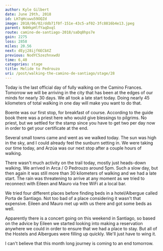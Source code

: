 ```yaml
---
author: Kyle Gilbert
date: June 29th, 2018
id: LH7qHcuwu59OQZd
image: 2018/06/02/ddb71f0f-151e-43c5-af02-3fc8816b4e13.jpeg
parent: N4HkpHlfYaqDxql
route: camino-de-santiago-2018/saDq8hps7e
gain: 2275
loss: 2858
miles: 20.56
next: dEyj28ijf6ECbXZ
previous: NodYC5zezhnxwdU
time: 6,40
categories: stage
title: Melide to Pedrouzo
uri: /post/walking-the-camino-de-santiago/stage/28
---
```


<Stats />

<Route />

Today is the last official day of fully walking on the Camino Frances. Tomorrow
we will be arriving in the city that has been at the edges of our minds for
nearly 30 days. We all took a late start today. Doing nearly 45 kilometers of
total walking in one day will make you want to do that.

Boente was our first stop, for breakfast of course. According to the guide book
there was a priest here who would give blessings to pilgrims. No priest, but we
settled for the stamp since you have to get two per day now in order to get
your certificate at the end.

Several small towns came and went as we walked today. The sun was high in the
sky, and I could already feel the sunburn setting in. We were taking our time
today, and Arzúa was our next stop after a couple hours of walking.

There wasn't much activity on the trail today, mostly just heads-down walking.
We arrived in Arca / O Pedrouzo around 5pm. Such a slow day, but then again it
was still more than 30 kilometers of walking and we had a late start. The rain
was threatening to arrive at any moment as we tried to reconnect with Eileen
and Mauro via free WiFi at a local bar.

We tried four different places before finding beds in a hotel/Albergue called
Porta de Santiago. Not too bad of a place considering it wasn't that expensive.
Eileen and Mauro met up with us there and got some beds as well.

Apparently there is a concert going on this weekend in Santiago, so based on the
advice by Eileen we started looking into making a reservation anywhere we could
in order to ensure that we had a place to stay. But all of the Hostels and
Albergues were filling up quickly. We'll just have to wing it.

I can't believe that this month long journey is coming to an end tomorrow.

